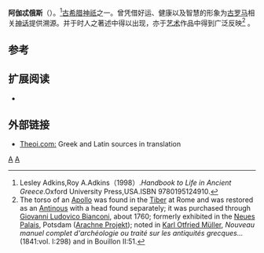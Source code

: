 {{expand|time=2013-10-15T06:59:31+00:00}}
{{Infobox deity|type=Greek
| image = Antinoos-Agathodaimon Antikensammlung Berlin Sk361.jpg
| caption =阿伽忒俄斯的艺术形象
| name = 阿伽忒俄斯
| god_of = 守护神
|script_name=古希腊语|script=ἀγαθοδαίμων|affiliation=[[代蒙|代蒙]]|consorts=[[堤喀|堤喀]]}}
'''阿伽忒俄斯'''（{{lang-en|agathos}}）。<ref>Lesley Adkins,Roy A.Adkins（1998）.''Handbook to Life in Ancient Greece''.Oxford University Press,USA.ISBN 9780195124910.</ref>[[古希腊|古希腊]][[神祇|神祇]]之一。曾凭借好运、健康以及智慧的形象为[[古罗马|古罗马]]相关[[神话|神话]]提供溯源。并于时人之著述中得以出现，亦于[[艺术|艺术]]作品中得到广泛反映<ref>The torso of an [[Apollo|Apollo]] was found in the [[Tiber|Tiber]] at Rome and was restored as an [[Antinous|Antinous]] with a head found separately; it was purchased through [[Giovanni_Ludovico_Bianconi|Giovanni Ludovico Bianconi]], about 1760; formerly exhibited in the [[Neues_Palais|Neues Palais]], Potsdam ([http://arachne.uni-koeln.de/dump/objekt/objekt_2181.html Arachne Projekt]{{dead link|date=十一月 2017 |bot=InternetArchiveBot }}); noted in [[Karl_Otfried_Müller|Karl Otfried Müller]], ''Nouveau manuel complet d'archéologie ou traité sur les antiquités grecques...'' (1841:vol. I:298) and in Bouillon II:51.</ref>
。

== 参考 ==
{{reflist}}

==扩展阅读==
*{{1911}}

==外部链接==
{{commons category|阿伽忒俄斯}}
*[http://www.theoi.com/ Theoi.com:] {{Wayback|url=http://www.theoi.com/ |date=20130530075409 }} Greek and Latin sources in translation

{{古希腊}}

[[Category:希臘神祇|A]]
[[Category:知識之神|A]]